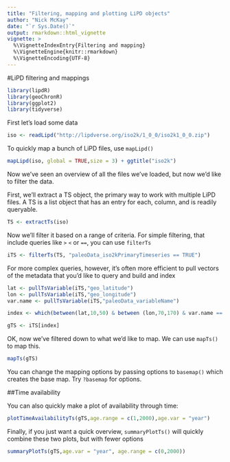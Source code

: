 ```yaml
---
title: "Filtering, mapping and plotting LiPD objects"
author: "Nick McKay"
date: "`r Sys.Date()`"
output: rmarkdown::html_vignette
vignette: >
  %\VignetteIndexEntry{Filtering and mapping}
  %\VignetteEngine{knitr::rmarkdown}
  %\VignetteEncoding{UTF-8}
---
```

#LiPD filtering and mappings


```r
library(lipdR)
library(geoChronR)
library(ggplot2)
library(tidyverse)
```


First let's load some data
```r
iso <- readLipd("http://lipdverse.org/iso2k/1_0_0/iso2k1_0_0.zip")
```

To quickly map a bunch of LiPD files, use `mapLipd()`

```r
mapLipd(iso, global = TRUE,size = 3) + ggtitle("iso2k")
```

Now we've seen an overview of all the files we've loaded, but now we'd like to filter the data.

First, we'll extract a TS object, the primary way to work with multiple LiPD files. A TS is a list object that has an entry for each, column, and is readily queryable. 

```r
TS <- extractTs(iso)
```

Now we'll filter it based on a range of criteria. For simple filtering, that include queries like `>` `<` or `==`, you can use `filterTs`

```r

iTS <- filterTs(TS, "paleoData_iso2kPrimaryTimeseries == TRUE")

```


For more complex queries, however, it's often more efficient to pull vectors of the metadata that you'd like to query and build and index

```r
lat <- pullTsVariable(iTS,"geo_latitude")
lon <- pullTsVariable(iTS,"geo_longitude")
var.name <- pullTsVariable(iTS,"paleoData_variableName")

index <- which(between(lat,10,50) & between (lon,70,170) & var.name == "d18O")

gTS <- iTS[index]
```



OK, now we've filtered down to what we'd like to map. We can use `mapTs()` to map this. 

```r
mapTs(gTS)
```

You can change the mapping options by passing options to `basemap()` which creates the base map. Try `?basemap` for options. 



##Time availability

You can also quickly make a plot of availability through time:

```r
plotTimeAvailabilityTs(gTS,age.range = c(1,2000),age.var = "year")
```


Finally, if you just want a quick overview, `summaryPlotTs()` will quickly combine these two plots, but with fewer options

```r
summaryPlotTs(gTS,age.var = "year", age.range = c(0,2000))
```







